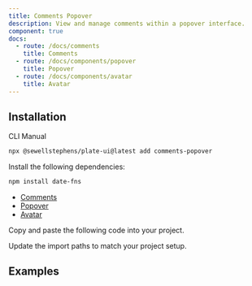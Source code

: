 ```yaml
---
title: Comments Popover
description: View and manage comments within a popover interface.
component: true
docs:
  - route: /docs/comments
    title: Comments
  - route: /docs/components/popover
    title: Popover
  - route: /docs/components/avatar
    title: Avatar
---
```


## Installation

<Tabs defaultValue="cli">

<TabsList>
<TabsTrigger value="cli">CLI</TabsTrigger>
<TabsTrigger value="manual">Manual</TabsTrigger>
</TabsList>
<TabsContent value="cli">

```bash
npx @sewellstephens/plate-ui@latest add comments-popover
```

</TabsContent>

<TabsContent value="manual">

<Steps>

<Step>

Install the following dependencies:

```bash
npm install date-fns
```

- [Comments](/docs/comments)
- [Popover](/docs/components/popover)
- [Avatar](/docs/components/avatar)

</Step>

<Step>

Copy and paste the following code into your project.

</Step>

<ComponentSource name="comment-avatar" />
<ComponentSource name="comment-create-form" />
<ComponentSource name="comment-item" />
<ComponentSource name="comment-more-dropdown" />
<ComponentSource name="comment-reply-items" />
<ComponentSource name="comment-resolve-button" />
<ComponentSource name="comment-value" />
<ComponentSource name="comments-popover" />

<Step>

Update the import paths to match your project setup.

</Step>

</Steps>

</TabsContent>

</Tabs>

## Examples

<ComponentPreview name="playground-demo" id="comment" />

<ComponentSource src="../../templates/plate-playground-template/src/components/plate-editor.tsx" />
<ComponentSource src="../../templates/plate-playground-template/src/lib/plate/comments.ts" />
